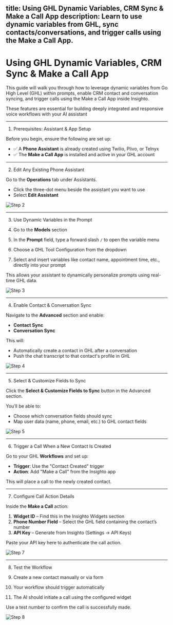 
title: Using GHL Dynamic Variables, CRM Sync & Make a Call App
description: Learn to use dynamic variables from GHL, sync contacts/conversations, and trigger calls using the Make a Call App.
---

# Using GHL Dynamic Variables, CRM Sync & Make a Call App

This guide will walk you through how to leverage dynamic variables from Go High Level (GHL) within prompts, enable CRM contact and conversation syncing, and trigger calls using the Make a Call App inside Insighto.

These features are essential for building deeply integrated and responsive voice workflows with your AI assistant

---

1. Prerequisites: Assistant & App Setup

Before you begin, ensure the following are set up:

- ✅ A **Phone Assistant** is already created using Twilio, Plivo, or Telnyx  
- ✅ The **Make a Call App** is installed and active in your GHL account

---

2.  Edit Any Existing Phone Assistant

Go to the **Operations** tab under Assistants.

- Click the three-dot menu beside the assistant you want to use  
- Select **Edit Assistant**

![Step 2](images/ghl/2.png)

---

3.  Use Dynamic Variables in the Prompt

1. Go to the **Models** section  
2. In the **Prompt** field, type a forward slash `/` to open the variable menu  
3. Choose a GHL Tool Configuration from the dropdown  
4. Select and insert variables like contact name, appointment time, etc., directly into your prompt

This allows your assistant to dynamically personalize prompts using real-time GHL data.

![Step 3](images/ghl/3.png)

---

4. Enable Contact & Conversation Sync

Navigate to the **Advanced** section and enable:

- **Contact Sync**  
- **Conversation Sync**

This will:

- Automatically create a contact in GHL after a conversation  
- Push the chat transcript to that contact's profile in GHL

![Step 4](images/ghl/4.png)

---

5. Select & Customize Fields to Sync

Click the **Select & Customize Fields to Sync** button in the Advanced section.

You’ll be able to:

- Choose which conversation fields should sync  
- Map user data (name, phone, email, etc.) to GHL contact fields

![Step 5](images/ghl/5.png)

---

6. Trigger a Call When a New Contact Is Created

Go to your GHL **Workflows** and set up:

- **Trigger**: Use the "Contact Created" trigger  
- **Action**: Add "Make a Call" from the Insighto app

This will place a call to the newly created contact.

---

7. Configure Call Action Details

Inside the **Make a Call** action:

1. **Widget ID** – Find this in the Insighto Widgets section  
2. **Phone Number Field** – Select the GHL field containing the contact’s number  
3. **API Key** – Generate from Insighto (Settings → API Keys)

Paste your API key here to authenticate the call action.

![Step 7](images/ghl/6.png)

---

8. Test the Workflow

1. Create a new contact manually or via form  
2. Your workflow should trigger automatically  
3. The AI should initiate a call using the configured widget

Use a test number to confirm the call is successfully made.

![Step 8](images/ghl/7.png)

